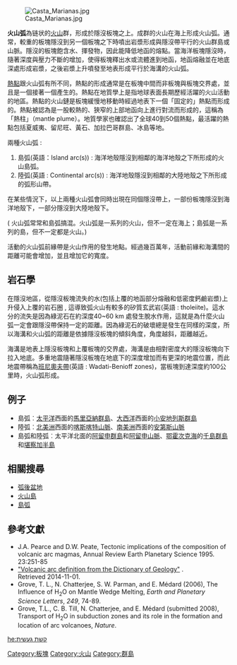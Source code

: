 {{distinguish|火山帶}}
[[File:Casta_Marianas.jpg|thumb]]

'''火山弧'''為链状的[[火山|火山]]群，形成於隱沒板塊之上。成群的火山在海上形成火山弧。通常，較重的板塊隱沒到另一個板塊之下時噴出岩漿形成與隱沒帶平行的火山群島或山脈。隱沒的板塊飽含水、揮發物，因此能降低地函的熔點。當海洋板塊隱沒時，隨著深度與壓力不斷的增加，使得板塊釋出水或流體進到地函，地函熔融並在地底深處形成岩漿，之後岩漿上升噴發至地表形成平行於海溝的火山弧。

[[熱點_(地質學)|熱點]]跟火山弧有所不同，熱點的形成通常是在板塊中間而非板塊與板塊交界處，並且是一個接著一個產生的。熱點在地質學上是指地球表面長期歷經活躍的火山活動的地區。熱點的火山鏈是板塊緩慢地移動時經過地表下一個「固定的」熱點而形成的。熱點被認為是一股較熱的、狹窄的上部地函向上進行對流而形成的，這稱為「熱柱」（mantle plume）。地質學家也確認出了全球40到50個熱點，最活躍的熱點包括夏威夷、留尼旺、黃石、加拉巴哥群島、冰島等地。

兩種火山弧 :
# 島弧(英語：Island arc(s)) : 海洋地殼隱沒到相鄰的海洋地殼之下所形成的火山島弧。
# 陸弧(英語 : Continental arc(s)) : 海洋地殼隱沒到相鄰的大陸地殼之下所形成的弧形山帶。
在某些情況下，以上兩種火山弧會同時出現在同個隱沒帶上，一部份板塊隱沒到海洋地殼下，一部分隱沒到大陸地殼下。

( 火山弧常常和島弧搞混。火山弧是一系列的火山，但不一定在海上；島弧是一系列的島，但不一定都是火山。)

活動的火山弧前緣帶是火山作用的發生地點。經過幾百萬年，活動前緣和海溝間的距離可能會增加，並且增加它的寬度。

== 岩石學 ==
在隱沒地區，從隱沒板塊流失的水(包括上覆的地函部分熔融和低密度鈣鹼岩漿)上升侵入上覆的岩石圈 , 這導致弧火山有較多的矽質玄武岩(英語 : tholeiite)。這水分的流失是因為綠泥石在約深度40~60 km 處發生脫水作用，這就是為什麼火山弧一定會跟隱沒帶保持一定的距離。因為綠泥石的破壞總是發生在同樣的深度，所以海溝和火山弧的距離是依據隱沒板塊的傾斜角度，角度越斜，距離越近。

海溝是地表上隱沒板塊和上覆板塊的交界處，海溝是由相對密度大的隱沒板塊向下拉入地底。多重地震隨著隱沒板塊在地底下的深度增加而有更深的地震位置，而此地震帶稱為[[班尼奧夫帶|班尼奧夫帶]](英語 : Wadati-Benioff zones)，當板塊到達深度約100公里時，火山弧形成。

==例子==
*島弧︰[[太平洋|太平洋]]西面的[[馬里亞納群島|馬里亞納群島]]、[[大西洋|大西洋]]西面的[[小安地列斯群島|小安地列斯群島]]
*陸弧︰[[北美洲|北美洲]]西面的[[喀斯喀特山脈|喀斯喀特山脈]]、[[南美洲|南美洲]]西面的[[安第斯山脈|安第斯山脈]]
*島弧和陸弧︰太平洋北面的[[阿留申群島|阿留申群島]]和[[阿留申山脈|阿留申山脈]]、[[鄂霍次克海|鄂霍次克海]]的[[千島群島|千島群島]]和[[堪察加半島|堪察加半島]]

== 相關搜尋 ==
* [[弧後盆地|弧後盆地]]
* [[火山岛|火山島]]
* [[島弧|島弧]]

== 參考文獻 ==
* J.A. Pearce and D.W. Peate, Tectonic implications of the composition of volcanic arc magmas, Annual Review Earth Planetary Science 1995. 23:251-85
* [http://www.theodora.com/geology/glossaryuv.html#VA "Volcanic arc definition from the Dictionary of Geology"] {{Wayback|url=http://www.theodora.com/geology/glossaryuv.html#VA |date=20191111211223 }}. Retrieved 2014-11-01.
* Grove, T. L., N. Chatterjee, S. W. Parman, and E. Médard (2006), The Influence of H<sub>2</sub>O on Mantle Wedge Melting, ''Earth and Planetary Science Letters'', ''249'', 74-89.
* Grove, T.L., C. B. Till, N. Chatterjee, and E. Médard (submitted 2008), Transport of H<sub>2</sub>O in subduction zones and its role in the formation and location of arc volcanoes, ''Nature''.

{{火山}}
{{沿海地区地理}}

[[Category:板塊|Category:板塊]]
[[Category:火山|Category:火山]]
[[Category:群島|Category:群島]]

[[he:קשת_געשית|he:קשת געשית]]